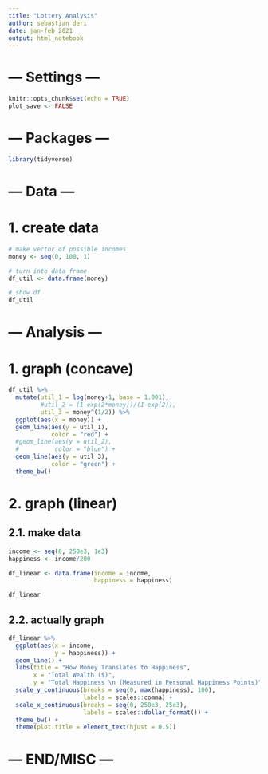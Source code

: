 ---
title: "Lottery Analysis"
author: sebastian deri
date: jan-feb 2021
output: html_notebook
---

# --- Settings ---

```{r setup, include=FALSE}
knitr::opts_chunk$set(echo = TRUE)
plot_save <- FALSE
```


# --- Packages ---

```{r}
library(tidyverse)

```


# --- Data ---

# 1. create data

```{r}
# make vector of possible incomes
money <- seq(0, 100, 1)

# turn into data frame
df_util <- data.frame(money)

# show df
df_util

```

# --- Analysis ---

# 1. graph (concave)

```{r, fig.width=10, fig.height=5}
df_util %>% 
  mutate(util_1 = log(money+1, base = 1.001),
         #util_2 = (1-exp(2*money))/(1-exp(2)),
         util_3 = money^(1/2)) %>%  
  ggplot(aes(x = money)) +
  geom_line(aes(y = util_1),
            color = "red") +
  #geom_line(aes(y = util_2),
  #          color = "blue") +
  geom_line(aes(y = util_3),
            color = "green") +
  theme_bw()

```

# 2. graph (linear)

## 2.1. make data

```{r}
income <- seq(0, 250e3, 1e3)
happiness <- income/200

df_linear <- data.frame(income = income,
                        happiness = happiness)

df_linear
```

## 2.2. actually graph

```{r, fig.width=10, fig.height=6}
df_linear %>% 
  ggplot(aes(x = income,
             y = happiness)) +
  geom_line() +
  labs(title = "How Money Translates to Happiness",
       x = "Total Wealth ($)",
       y = "Total Happiness \n (Measured in Personal Happiness Points)") +
  scale_y_continuous(breaks = seq(0, max(happiness), 100),
                     labels = scales::comma) +
  scale_x_continuous(breaks = seq(0, 250e3, 25e3),
                     labels = scales::dollar_format()) +
  theme_bw() +
  theme(plot.title = element_text(hjust = 0.5))

```


# --- END/MISC ---

